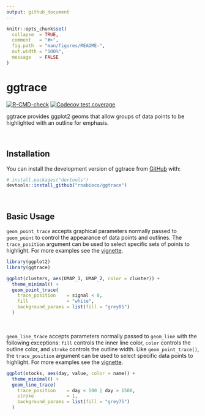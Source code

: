 ```yaml
---
output: github_document
---
```


<!-- README.md is generated from README.Rmd. Please edit that file -->

```r
knitr::opts_chunk$set(
  collapse  = TRUE,
  comment   = "#>",
  fig.path  = "man/figures/README-",
  out.width = "100%",
  message   = FALSE
)
```

# ggtrace

<!-- badges: start -->
[![R-CMD-check](https://github.com/rnabioco/ggtrace/workflows/R-CMD-check/badge.svg)](https://github.com/rnabioco/ggtrace/actions)
[![Codecov test coverage](https://codecov.io/gh/rnabioco/ggtrace/branch/master/graph/badge.svg)](https://codecov.io/gh/rnabioco/ggtrace?branch=master)
<!-- badges: end -->

ggtrace provides ggplot2 geoms that allow groups of data points to be highlighted with an outline for emphasis.

<br>

## Installation

You can install the development version of ggtrace from [GitHub](https://github.com/rnabioco/ggtrace) with:

``` r
# install.packages("devtools")
devtools::install_github("rnabioco/ggtrace")
```

<br>

## Basic Usage

`geom_point_trace` accepts graphical parameters normally passed to `geom_point` to control the appearance of data points and outlines. The `trace_position` argument can be used to select specific sets of points to highlight. For more examples see the [vignette](https://rnabioco.github.io/ggtrace/articles/geom-point-trace.html).

```r
library(ggplot2)
library(ggtrace)

ggplot(clusters, aes(UMAP_1, UMAP_2, color = cluster)) + 
  theme_minimal() +
  geom_point_trace(
    trace_position    = signal < 0,
    fill              = "white",
    background_params = list(fill = "grey85")
  )
```

<br> 

`geom_line_trace` accepts parameters normally passed to `geom_line` with the following exceptions: `fill` controls the inner line color, `color` controls the outline color, and `stroke` controls the outline width. Like `geom_point_trace()`, the `trace_position` argument can be used to select specific data points to highlight. For more examples see the [vignette](https://rnabioco.github.io/ggtrace/articles/geom-line-trace.html).

```r
ggplot(stocks, aes(day, value, color = name)) +
  theme_minimal() +
  geom_line_trace(
    trace_position    = day < 500 | day > 1500,
    stroke            = 1,
    background_params = list(fill = "grey75")
  )
```
